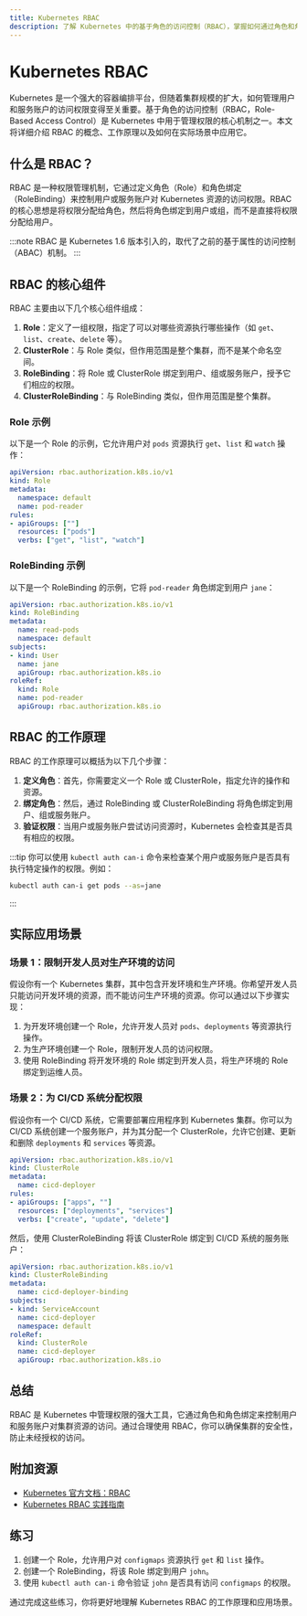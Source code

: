 ```yaml
---
title: Kubernetes RBAC
description: 了解 Kubernetes 中的基于角色的访问控制（RBAC），掌握如何通过角色和角色绑定管理集群资源的访问权限。
---
```


# Kubernetes RBAC

Kubernetes 是一个强大的容器编排平台，但随着集群规模的扩大，如何管理用户和服务账户的访问权限变得至关重要。基于角色的访问控制（RBAC，Role-Based Access Control）是 Kubernetes 中用于管理权限的核心机制之一。本文将详细介绍 RBAC 的概念、工作原理以及如何在实际场景中应用它。

## 什么是 RBAC？

RBAC 是一种权限管理机制，它通过定义角色（Role）和角色绑定（RoleBinding）来控制用户或服务账户对 Kubernetes 资源的访问权限。RBAC 的核心思想是将权限分配给角色，然后将角色绑定到用户或组，而不是直接将权限分配给用户。

:::note
RBAC 是 Kubernetes 1.6 版本引入的，取代了之前的基于属性的访问控制（ABAC）机制。
:::

## RBAC 的核心组件

RBAC 主要由以下几个核心组件组成：

1. **Role**：定义了一组权限，指定了可以对哪些资源执行哪些操作（如 `get`、`list`、`create`、`delete` 等）。
2. **ClusterRole**：与 Role 类似，但作用范围是整个集群，而不是某个命名空间。
3. **RoleBinding**：将 Role 或 ClusterRole 绑定到用户、组或服务账户，授予它们相应的权限。
4. **ClusterRoleBinding**：与 RoleBinding 类似，但作用范围是整个集群。

### Role 示例

以下是一个 Role 的示例，它允许用户对 `pods` 资源执行 `get`、`list` 和 `watch` 操作：

```yaml
apiVersion: rbac.authorization.k8s.io/v1
kind: Role
metadata:
  namespace: default
  name: pod-reader
rules:
- apiGroups: [""]
  resources: ["pods"]
  verbs: ["get", "list", "watch"]
```

### RoleBinding 示例

以下是一个 RoleBinding 的示例，它将 `pod-reader` 角色绑定到用户 `jane`：

```yaml
apiVersion: rbac.authorization.k8s.io/v1
kind: RoleBinding
metadata:
  name: read-pods
  namespace: default
subjects:
- kind: User
  name: jane
  apiGroup: rbac.authorization.k8s.io
roleRef:
  kind: Role
  name: pod-reader
  apiGroup: rbac.authorization.k8s.io
```

## RBAC 的工作原理

RBAC 的工作原理可以概括为以下几个步骤：

1. **定义角色**：首先，你需要定义一个 Role 或 ClusterRole，指定允许的操作和资源。
2. **绑定角色**：然后，通过 RoleBinding 或 ClusterRoleBinding 将角色绑定到用户、组或服务账户。
3. **验证权限**：当用户或服务账户尝试访问资源时，Kubernetes 会检查其是否具有相应的权限。

:::tip
你可以使用 `kubectl auth can-i` 命令来检查某个用户或服务账户是否具有执行特定操作的权限。例如：
```bash
kubectl auth can-i get pods --as=jane
```
:::

## 实际应用场景

### 场景 1：限制开发人员对生产环境的访问

假设你有一个 Kubernetes 集群，其中包含开发环境和生产环境。你希望开发人员只能访问开发环境的资源，而不能访问生产环境的资源。你可以通过以下步骤实现：

1. 为开发环境创建一个 Role，允许开发人员对 `pods`、`deployments` 等资源执行操作。
2. 为生产环境创建一个 Role，限制开发人员的访问权限。
3. 使用 RoleBinding 将开发环境的 Role 绑定到开发人员，将生产环境的 Role 绑定到运维人员。

### 场景 2：为 CI/CD 系统分配权限

假设你有一个 CI/CD 系统，它需要部署应用程序到 Kubernetes 集群。你可以为 CI/CD 系统创建一个服务账户，并为其分配一个 ClusterRole，允许它创建、更新和删除 `deployments` 和 `services` 等资源。

```yaml
apiVersion: rbac.authorization.k8s.io/v1
kind: ClusterRole
metadata:
  name: cicd-deployer
rules:
- apiGroups: ["apps", ""]
  resources: ["deployments", "services"]
  verbs: ["create", "update", "delete"]
```

然后，使用 ClusterRoleBinding 将该 ClusterRole 绑定到 CI/CD 系统的服务账户：

```yaml
apiVersion: rbac.authorization.k8s.io/v1
kind: ClusterRoleBinding
metadata:
  name: cicd-deployer-binding
subjects:
- kind: ServiceAccount
  name: cicd-deployer
  namespace: default
roleRef:
  kind: ClusterRole
  name: cicd-deployer
  apiGroup: rbac.authorization.k8s.io
```

## 总结

RBAC 是 Kubernetes 中管理权限的强大工具，它通过角色和角色绑定来控制用户和服务账户对集群资源的访问。通过合理使用 RBAC，你可以确保集群的安全性，防止未经授权的访问。

## 附加资源

- [Kubernetes 官方文档：RBAC](https://kubernetes.io/docs/reference/access-authn-authz/rbac/)
- [Kubernetes RBAC 实践指南](https://www.example.com/kubernetes-rbac-guide)

## 练习

1. 创建一个 Role，允许用户对 `configmaps` 资源执行 `get` 和 `list` 操作。
2. 创建一个 RoleBinding，将该 Role 绑定到用户 `john`。
3. 使用 `kubectl auth can-i` 命令验证 `john` 是否具有访问 `configmaps` 的权限。

通过完成这些练习，你将更好地理解 Kubernetes RBAC 的工作原理和应用场景。
